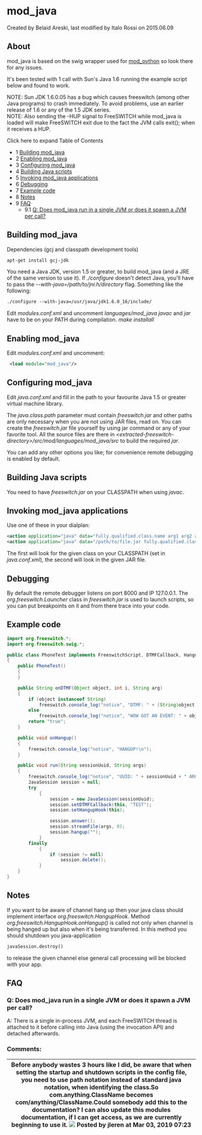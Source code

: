 
# mod_java 

 Created by  Belaid Areski, last modified by  Italo Rossi on 2015.06.09

## About

mod\_java is based on the swig wrapper used for [mod\_python](./mod_python_1048940.mdx#eol) so look there for any issues.

It's been tested with 1 call with Sun's Java 1.6 running the example script below and found to work.

NOTE: Sun JDK 1.6.0.05 has a bug which causes freeswitch (among other Java programs) to crash immediately. To avoid problems, use an earlier release of 1.6 or any of the 1.5 JDK series.  
NOTE: Also sending the -HUP signal to FreeSWITCH while mod\_java is loaded will make FreeSWITCH exit due to the fact the JVM calls exit(); when it receives a HUP.

Click here to expand Table of Contents

* 1 [Building mod\_java](#building-mod_java)
* 2 [Enabling mod\_java](#enabling-mod_java)
* 3 [Configuring mod\_java](#configuring-mod_java)
* 4 [Building Java scripts](#building-java-scripts)
* 5 [Invoking mod\_java applications](#invoking-mod_java-applications)
* 6 [Debugging](#debugging)
* 7 [Example code](#example-code)
* 8 [Notes](#notes)
* 9 [FAQ](#faq)  
   * 9.1 [Q: Does mod\_java run in a single JVM or does it spawn a JVM per call?](#q-does-mod_java-run-in-a-single-jvm-or-does-it-spawn-a-jvm-per-call)

## Building mod_java

Dependencies (gcj and classpath development tools)

```xml
apt-get install gcj-jdk
```

You need a Java JDK, version 1.5 or greater, to build mod\_java (and a JRE of the same version to use it). If _./configure_ doesn't detect Java, you'll have to pass the _\--with-java=/path/to/jni.h/directory_ flag. Something like the following:

```xml
./configure --with-java=/usr/java/jdk1.6.0_16/include/
```

Edit _modules.conf.xml_ and uncomment _languages/mod\_java_ _javac_ and _jar_ have to be on your PATH during compilation. _make installall_

## Enabling mod_java

Edit _modules.conf.xml_ and uncomment:

```xml
 <load module="mod_java"/>
```

## Configuring mod_java

Edit _java.conf.xml_ and fill in the path to your favourite Java 1.5 or greater virtual machine library.

The _java.class.path_ parameter must contain _freeswitch.jar_ and other paths are only necessary when you are not using JAR files, read on. You can create the _freeswitch.jar_ file yourself by using jar command or any of your favorite tool. All the source files are there in _&lt;extracted-freeswitch-directory>/src/mod/languages/mod\_java/src_ to build the required _jar_.

You can add any other options you like; for convenience remote debugging is enabled by default.

## Building Java scripts

You need to have _freeswitch.jar_ on your CLASSPATH when using _javac_.

## Invoking mod_java applications

Use one of these in your dialplan:

```xml
<action application="java" data="fully.qualified.class.name arg1 arg2 arg3"/>
<action application="java" data="/path/to/file.jar fully.qualified.class.name arg1 arg2 arg3"/>
```

The first will look for the given class on your CLASSPATH (set in _java.conf.xml_), the second will look in the given JAR file.

## Debugging

By default the remote debugger listens on port 8000 and IP 127.0.0.1\. The _org.freeswitch.Launcher_ class in _freeswitch.jar_ is used to launch scripts, so you can put breakpoints on it and from there trace into your code.

## Example code

```java
import org.freeswitch.*;
import org.freeswitch.swig.*;

public class PhoneTest implements FreeswitchScript, DTMFCallback, HangupHook
{
    public PhoneTest()
    {
    }

    public String onDTMF(Object object, int i, String arg)
    {
        if (object instanceof String)
            freeswitch.console_log("notice", "DTMF: " + (String)object + " ARG: " + arg + "\n");
        else
            freeswitch.console_log("notice", "WOW GOT AN EVENT: " + object.toString());
        return "true";
    }

    public void onHangup()
    {
        freeswitch.console_log("notice", "HANGUP!\n");
    }

    public void run(String sessionUuid, String args)
    {
        freeswitch.console_log("notice", "UUID: " + sessionUuid + " ARGS: " + args + "\n");
        JavaSession session = null;
        try
            {
                session = new JavaSession(sessionUuid);
                session.setDTMFCallback(this, "TEST");
                session.setHangupHook(this);

                session.answer();
                session.streamFile(args, 0);
                session.hangup("");
            }
        finally
            {
                if (session != null)
                    session.delete();
            }
    }
}
```

## Notes

If you want to be aware of channel hang up then your java class should implement interface _org.freeswitch.HangupHook_. Method _org.freeswitch.HangupHook.onHangup()_ is called not only when channel is being hanged up but also when it's being transferred. In this method you should shutdown you java-application

```xml
javaSession.destroy()
```

to release the given channel else general call processing will be blocked with your app.

## FAQ

### Q: Does mod_java run in a single JVM or does it spawn a JVM per call?

A: There is a single in-process JVM, and each FreeSWITCH thread is attached to it before calling into Java (using the invocation API) and detached afterwards.

### Comments:

| Before anybody wastes 3 hours like I did, be aware that when setting the startup and shutdown scripts in the config file, you need to use path notation instead of standard java notation, when identifying the class.So com.anything.ClassName becomes com/anything/ClassName.Could somebody add this to the documentation? I can also update this modules documentation, if I can get access, as we are currently beginning to use it. ![](/images/icons/contenttypes/comment_16.png) Posted by jleren at Mar 03, 2019 07:23 |
| ----------------------------------------------------------------------------------------------------------------------------------------------------------------------------------------------------------------------------------------------------------------------------------------------------------------------------------------------------------------------------------------------------------------------------------------------------------------------------------------------------------------------------- |


